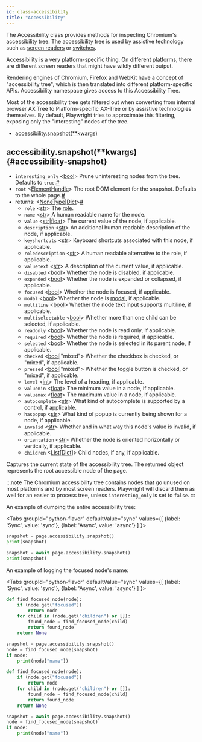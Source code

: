 ```yaml
---
id: class-accessibility
title: "Accessibility"
---
```


The Accessibility class provides methods for inspecting Chromium's accessibility tree. The accessibility tree is used by assistive technology such as [screen readers](https://en.wikipedia.org/wiki/Screen_reader) or [switches](https://en.wikipedia.org/wiki/Switch_access).

Accessibility is a very platform-specific thing. On different platforms, there are different screen readers that might have wildly different output.

Rendering engines of Chromium, Firefox and WebKit have a concept of "accessibility tree", which is then translated into different platform-specific APIs. Accessibility namespace gives access to this Accessibility Tree.

Most of the accessibility tree gets filtered out when converting from internal browser AX Tree to Platform-specific AX-Tree or by assistive technologies themselves. By default, Playwright tries to approximate this filtering, exposing only the "interesting" nodes of the tree.


- [accessibility.snapshot(**kwargs)](./api/class-accessibility.mdx#accessibility-snapshot)

## accessibility.snapshot(**kwargs) {#accessibility-snapshot}
- `interesting_only`<a aria-hidden="true" tabindex="-1" class="list-anchor-link" id="accessibility-snapshot-param-interesting-only"/> &#60;[bool]&#62; Prune uninteresting nodes from the tree. Defaults to `true`.<a href="#accessibility-snapshot-param-interesting-only" class="list-anchor">#</a>
- `root`<a aria-hidden="true" tabindex="-1" class="list-anchor-link" id="accessibility-snapshot-param-root"/> &#60;[ElementHandle]&#62; The root DOM element for the snapshot. Defaults to the whole page.<a href="#accessibility-snapshot-param-root" class="list-anchor">#</a>
- returns:<a aria-hidden="true" tabindex="-1" class="list-anchor-link" id="accessibility-snapshot-return"/> &#60;[NoneType]|[Dict]&#62;<a href="#accessibility-snapshot-return" class="list-anchor">#</a>
  - `role` &#60;[str]&#62; The [role](https://www.w3.org/TR/wai-aria/#usage_intro).
  - `name` &#60;[str]&#62; A human readable name for the node.
  - `value` &#60;[str]|[float]&#62; The current value of the node, if applicable.
  - `description` &#60;[str]&#62; An additional human readable description of the node, if applicable.
  - `keyshortcuts` &#60;[str]&#62; Keyboard shortcuts associated with this node, if applicable.
  - `roledescription` &#60;[str]&#62; A human readable alternative to the role, if applicable.
  - `valuetext` &#60;[str]&#62; A description of the current value, if applicable.
  - `disabled` &#60;[bool]&#62; Whether the node is disabled, if applicable.
  - `expanded` &#60;[bool]&#62; Whether the node is expanded or collapsed, if applicable.
  - `focused` &#60;[bool]&#62; Whether the node is focused, if applicable.
  - `modal` &#60;[bool]&#62; Whether the node is [modal](https://en.wikipedia.org/wiki/Modal_window), if applicable.
  - `multiline` &#60;[bool]&#62; Whether the node text input supports multiline, if applicable.
  - `multiselectable` &#60;[bool]&#62; Whether more than one child can be selected, if applicable.
  - `readonly` &#60;[bool]&#62; Whether the node is read only, if applicable.
  - `required` &#60;[bool]&#62; Whether the node is required, if applicable.
  - `selected` &#60;[bool]&#62; Whether the node is selected in its parent node, if applicable.
  - `checked` &#60;[bool]|"mixed"&#62; Whether the checkbox is checked, or "mixed", if applicable.
  - `pressed` &#60;[bool]|"mixed"&#62; Whether the toggle button is checked, or "mixed", if applicable.
  - `level` &#60;[int]&#62; The level of a heading, if applicable.
  - `valuemin` &#60;[float]&#62; The minimum value in a node, if applicable.
  - `valuemax` &#60;[float]&#62; The maximum value in a node, if applicable.
  - `autocomplete` &#60;[str]&#62; What kind of autocomplete is supported by a control, if applicable.
  - `haspopup` &#60;[str]&#62; What kind of popup is currently being shown for a node, if applicable.
  - `invalid` &#60;[str]&#62; Whether and in what way this node's value is invalid, if applicable.
  - `orientation` &#60;[str]&#62; Whether the node is oriented horizontally or vertically, if applicable.
  - `children` &#60;[List]\[[Dict]\]&#62; Child nodes, if any, if applicable.

Captures the current state of the accessibility tree. The returned object represents the root accessible node of the page.

:::note
The Chromium accessibility tree contains nodes that go unused on most platforms and by most screen readers. Playwright will discard them as well for an easier to process tree, unless `interesting_only` is set to `false`.
:::

An example of dumping the entire accessibility tree:

<Tabs
  groupId="python-flavor"
  defaultValue="sync"
  values={[
    {label: 'Sync', value: 'sync'},
    {label: 'Async', value: 'async'}
  ]
}>
<TabItem value="sync">

```py
snapshot = page.accessibility.snapshot()
print(snapshot)
```

</TabItem>
<TabItem value="async">

```py
snapshot = await page.accessibility.snapshot()
print(snapshot)
```

</TabItem>
</Tabs>

An example of logging the focused node's name:

<Tabs
  groupId="python-flavor"
  defaultValue="sync"
  values={[
    {label: 'Sync', value: 'sync'},
    {label: 'Async', value: 'async'}
  ]
}>
<TabItem value="sync">

```py
def find_focused_node(node):
    if (node.get("focused"))
        return node
    for child in (node.get("children") or []):
        found_node = find_focused_node(child)
        return found_node
    return None

snapshot = page.accessibility.snapshot()
node = find_focused_node(snapshot)
if node:
    print(node["name"])
```

</TabItem>
<TabItem value="async">

```py
def find_focused_node(node):
    if (node.get("focused"))
        return node
    for child in (node.get("children") or []):
        found_node = find_focused_node(child)
        return found_node
    return None

snapshot = await page.accessibility.snapshot()
node = find_focused_node(snapshot)
if node:
    print(node["name"])
```

</TabItem>
</Tabs>

[Accessibility]: ./api/class-accessibility.mdx "Accessibility"
[Browser]: ./api/class-browser.mdx "Browser"
[BrowserContext]: ./api/class-browsercontext.mdx "BrowserContext"
[BrowserType]: ./api/class-browsertype.mdx "BrowserType"
[CDPSession]: ./api/class-cdpsession.mdx "CDPSession"
[ConsoleMessage]: ./api/class-consolemessage.mdx "ConsoleMessage"
[Dialog]: ./api/class-dialog.mdx "Dialog"
[Download]: ./api/class-download.mdx "Download"
[ElementHandle]: ./api/class-elementhandle.mdx "ElementHandle"
[Error]: ./api/class-error.mdx "Error"
[FileChooser]: ./api/class-filechooser.mdx "FileChooser"
[Frame]: ./api/class-frame.mdx "Frame"
[JSHandle]: ./api/class-jshandle.mdx "JSHandle"
[Keyboard]: ./api/class-keyboard.mdx "Keyboard"
[Mouse]: ./api/class-mouse.mdx "Mouse"
[Page]: ./api/class-page.mdx "Page"
[Playwright]: ./api/class-playwright.mdx "Playwright"
[Request]: ./api/class-request.mdx "Request"
[Response]: ./api/class-response.mdx "Response"
[Route]: ./api/class-route.mdx "Route"
[Selectors]: ./api/class-selectors.mdx "Selectors"
[TimeoutError]: ./api/class-timeouterror.mdx "TimeoutError"
[Touchscreen]: ./api/class-touchscreen.mdx "Touchscreen"
[Tracing]: ./api/class-tracing.mdx "Tracing"
[Video]: ./api/class-video.mdx "Video"
[WebSocket]: ./api/class-websocket.mdx "WebSocket"
[Worker]: ./api/class-worker.mdx "Worker"
[Element]: https://developer.mozilla.org/en-US/docs/Web/API/element "Element"
[EvaluationArgument]: ./core-concepts.mdx#evaluation-argument "EvaluationArgument"
[Promise]: https://developer.mozilla.org/en-US/docs/Web/JavaScript/Reference/Global_Objects/Promise "Promise"
[iterator]: https://developer.mozilla.org/en-US/docs/Web/JavaScript/Reference/Iteration_protocols "Iterator"
[origin]: https://developer.mozilla.org/en-US/docs/Glossary/Origin "Origin"
[selector]: https://developer.mozilla.org/en-US/docs/Web/CSS/CSS_Selectors "selector"
[Serializable]: https://developer.mozilla.org/en-US/docs/Web/JavaScript/Reference/Global_Objects/JSON/stringify#Description "Serializable"
[UIEvent.detail]: https://developer.mozilla.org/en-US/docs/Web/API/UIEvent/detail "UIEvent.detail"
[UnixTime]: https://en.wikipedia.org/wiki/Unix_time "Unix Time"
[xpath]: https://developer.mozilla.org/en-US/docs/Web/XPath "xpath"

[Any]: https://docs.python.org/3/library/typing.html#typing.Any "Any"
[bool]: https://docs.python.org/3/library/stdtypes.html "bool"
[bytes]: https://docs.python.org/3/library/stdtypes.html#bytes "bytes"
[Callable]: https://docs.python.org/3/library/typing.html#typing.Callable "Callable"
[EventContextManager]: https://docs.python.org/3/reference/datamodel.html#context-managers "Event context manager"
[EventEmitter]: https://pyee.readthedocs.io/en/latest/#pyee.BaseEventEmitter "EventEmitter"
[Exception]: https://docs.python.org/3/library/exceptions.html#Exception "Exception"
[Dict]: https://docs.python.org/3/library/typing.html#typing.Dict "Dict"
[float]: https://docs.python.org/3/library/stdtypes.html#numeric-types-int-float-complex "float"
[int]: https://docs.python.org/3/library/stdtypes.html#numeric-types-int-float-complex "int"
[List]: https://docs.python.org/3/library/typing.html#typing.List "List"
[NoneType]: https://docs.python.org/3/library/constants.html#None "None"
[Pattern]: https://docs.python.org/3/library/re.html "Pattern"
[URL]: https://en.wikipedia.org/wiki/URL "URL"
[pathlib.Path]: https://realpython.com/python-pathlib/ "pathlib.Path"
[str]: https://docs.python.org/3/library/stdtypes.html#text-sequence-type-str "str"
[Union]: https://docs.python.org/3/library/typing.html#typing.Union "Union"

[all available image tags]: https://mcr.microsoft.com/v2/playwright/tags/list "all available image tags"
[Docker Hub]: https://hub.docker.com/_/microsoft-playwright "Docker Hub"
[Dockerfile.focal]: https://github.com/microsoft/playwright/blob/master/utils/docker/Dockerfile.focal "Dockerfile.focal"